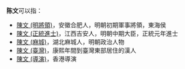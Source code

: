 '''陈文'''可以指：
* [[陳文_(明將領)|陳文 (明將領)]]，安徽合肥人，明朝初期軍事將領，東海侯
* [[陳文_(正統進士)|陳文 (正統進士)]]，江西吉安人，明朝中期大臣，正統元年進士
* [[陳文_(麻城)|陳文 (麻城)]]，湖北麻城人，明朝政治人物
* [[陳文_(臺灣)|陳文 (臺灣)]]，康熙年間到臺灣東部居住的漢人
* [[陳文_(導演)|陳文 (導演)]]，香港導演
{{Disambiguation|W|Cat=二字陳姓人名消歧義}}